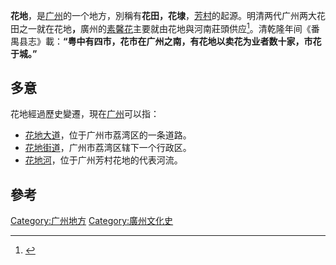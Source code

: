 '''花地'''，是[[广州|广州]]的一个地方，別稱有'''花田，花埭'''，[[芳村|芳村]]的起源。明清两代广州两大花田之一就在花地'''，'''廣州的[[素馨花|素馨花]]主要就由花地與河南莊頭供应<ref>{{Cite web|url=http://www.sohu.com/a/126907951_526351|title=芳村：茉莉素馨天香国|accessdate=|author=|date=2017-02-22|publisher=历史现场|archive-date=2018-02-25|archive-url=https://web.archive.org/web/20180225065445/http://www.sohu.com/a/126907951_526351|dead-url=no}}</ref>。清乾隆年间《番禺县志》載：'''“粤中有四市，花市在广州之南，有花地以卖花为业者数十家，市花于城。”'''

== 多意 ==
花地經過歷史變遷，現在[[广州|广州]]可以指：
*[[花地大道|花地大道]]，位于广州市荔湾区的一条道路。
*[[花地街道|花地街道]]，广州市荔湾区辖下一个行政区。
*[[花地河|花地河]]，位于广州芳村花地的代表河流。

== 參考 ==
<references />

[[Category:广州地方|Category:广州地方]]
[[Category:廣州文化史|Category:廣州文化史]]